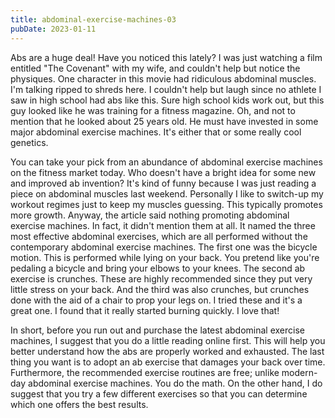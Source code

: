```yaml
---
title: abdominal-exercise-machines-03
pubDate: 2023-01-11
---
```


Abs are a huge deal! Have you noticed this lately? I was just watching a film entitled "The Covenant" with my wife, and couldn't help but notice the physiques. One character in this movie had ridiculous abdominal muscles. I'm talking ripped to shreds here. I couldn't help but laugh since no athlete I saw in high school had abs like this. Sure high school kids work out, but this guy looked like he was training for a fitness magazine. Oh, and not to mention that he looked about 25 years old. He must have invested in some major abdominal exercise machines. It's either that or some really cool genetics. 

You can take your pick from an abundance of abdominal exercise machines on the fitness market today. Who doesn't have a bright idea for some new and improved ab invention? It's kind of funny because I was just reading a piece on abdominal muscles last weekend. Personally I like to switch-up my workout regimes just to keep my muscles guessing. This typically promotes more growth. Anyway, the article said nothing promoting abdominal exercise machines. In fact, it didn't mention them at all. It named the three most effective abdominal exercises, which are all performed without the contemporary abdominal exercise machines. The first one was the bicycle motion. This is performed while lying on your back. You pretend like you're pedaling a bicycle and bring your elbows to your knees. The second ab exercise is crunches. These are highly recommended since they put very little stress on your back. And the third was also crunches, but crunches done with the aid of a chair to prop your legs on. I tried these and it's a great one. I found that it really started burning quickly. I love that! 

In short, before you run out and purchase the latest abdominal exercise machines, I suggest that you do a little reading online first. This will help you better understand how the abs are properly worked and exhausted. The last thing you want is to adopt an ab exercise that damages your back over time. Furthermore, the recommended exercise routines are free; unlike modern-day abdominal exercise machines. You do the math. On the other hand, I do suggest that you try a few different exercises so that you can determine which one offers the best results.